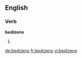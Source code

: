 ==English==

===Verb===
'''bedizens'''

# {{en-third-person singular of|bedizen}}

[[de:bedizens]]
[[fr:bedizens]]
[[vi:bedizens]]